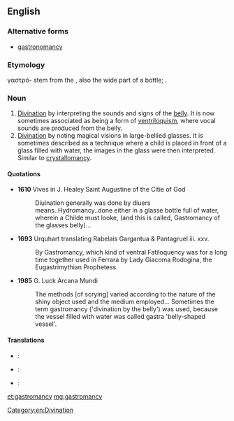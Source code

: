 ==English==

===Alternative forms===
* [[gastronomancy]]

===Etymology===
{{etyl|grc|en}} <span lang="grc">γαστρό-</span> stem from the {{etyl|grc|en}} {{term|γαστήρ||belly|lang=grc}}, also the wide part of a bottle; {{confix|gastro|mancy|lang=en}}.

===Noun===
{{en-noun|-}}

# [[divination|Divination]] by interpreting the sounds and signs of the [[belly]]. It is now sometimes associated as being a form of [[ventriloquism]], where vocal sounds are produced from the belly.
# [[divination|Divination]] by noting magical visions in large-bellied glasses. It is sometimes described as a technique where a child is placed in front of a glass filled with water, the images in the glass were then interpreted. Similar to [[crystallomancy]].

====Quotations====
* '''1610''' Vives in J. Healey Saint Augustine of the Citie of God
*: Diuination generally was done by diuers means..Hydromancy..done either in a glasse bottle full of water, wherein a Childe must looke, (and this is called, Gastromancy of the glasses belly)...

* '''1693''' Urquhart translating Rabelais Gargantua & Pantagruel iii. xxv.
*: By Gastromancy, which kind of ventral Fatiloquency was for a long time together used in Ferrara by Lady Giacoma Rodogina, the Eugastrimythian Prophetess.

* '''1985''' G. Luck Arcana Mundi
*: The methods [of scrying] varied according to the nature of the shiny object used and the medium employed... Sometimes the term gastromancy ('divination by the belly') was used, because the vessel filled with water was called gastra 'belly-shaped vessel'.

====Translations====
{{trans-top|divination by interpreting the sounds and signs of the belly}}
{{trans-mid}}
{{trans-bottom}}

{{trans-top|divination by noting magical visions in large-bellied glasses}}
{{trans-mid}}
{{trans-bottom}}

{{checktrans-top}}
* {{ttbc|grc}}: {{t|grc|γαστρομαντεύομαι|tr=gastromanteuomai|sc=polytonic}}
* {{ttbc|fr}}: {{t|fr|gastromancie|f}}
{{trans-mid}}
* {{ttbc|la}}: {{qualifier|New Latin}} {{t|la|gastromantia}}
{{trans-bottom}}

[[Category:en:Divination]]

[[et:gastromancy]]
[[mg:gastromancy]]